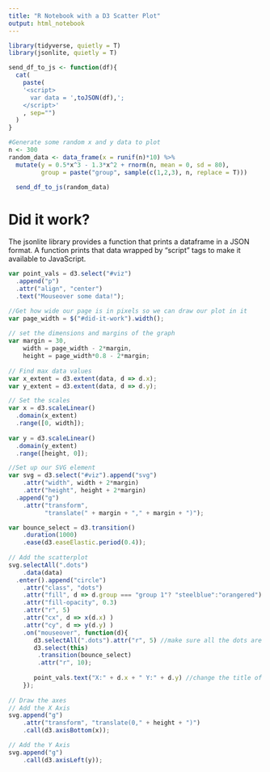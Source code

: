 ```yaml
---
title: "R Notebook with a D3 Scatter Plot"
output: html_notebook
---
```

```r
library(tidyverse, quietly = T)
library(jsonlite, quietly = T)

send_df_to_js <- function(df){
  cat(
    paste(
    '<script>
      var data = ',toJSON(df),';
    </script>'
    , sep="")
  )
}

#Generate some random x and y data to plot
n <- 300
random_data <- data_frame(x = runif(n)*10) %>% 
  mutate(y = 0.5*x^3 - 1.3*x^2 + rnorm(n, mean = 0, sd = 80),
         group = paste("group", sample(c(1,2,3), n, replace = T)))
```

```r
  send_df_to_js(random_data)
```

# Did it work?

The jsonlite library provides a function that prints a dataframe in a JSON format.  A function prints that data wrapped by "script" tags to make it available to JavaScript.

<script src="https://code.jquery.com/jquery-3.1.1.min.js"></script>
<script src="https://d3js.org/d3.v4.min.js"></script>
<div id = "viz"></div> 

```js
var point_vals = d3.select("#viz")
  .append("p")
  .attr("align", "center")
  .text("Mouseover some data!");

//Get how wide our page is in pixels so we can draw our plot in it
var page_width = $("#did-it-work").width();
  
// set the dimensions and margins of the graph
var margin = 30,
    width = page_width - 2*margin,
    height = page_width*0.8 - 2*margin;
    
// Find max data values
var x_extent = d3.extent(data, d => d.x);
var y_extent = d3.extent(data, d => d.y);

// Set the scales 
var x = d3.scaleLinear()
  .domain(x_extent)
  .range([0, width]);
  
var y = d3.scaleLinear()
  .domain(y_extent)
  .range([height, 0]);

//Set up our SVG element
var svg = d3.select("#viz").append("svg")
    .attr("width", width + 2*margin)
    .attr("height", height + 2*margin)
  .append("g")
    .attr("transform",
          "translate(" + margin + "," + margin + ")");

var bounce_select = d3.transition()
    .duration(1000)
    .ease(d3.easeElastic.period(0.4));
    
// Add the scatterplot
svg.selectAll(".dots")
    .data(data)
  .enter().append("circle")
    .attr("class", "dots")
    .attr("fill", d => d.group === "group 1"? "steelblue":"orangered")
    .attr("fill-opacity", 0.3)
    .attr("r", 5)
    .attr("cx", d => x(d.x) )
    .attr("cy", d => y(d.y) )
    .on("mouseover", function(d){
       d3.selectAll(".dots").attr("r", 5) //make sure all the dots are small
       d3.select(this)
        .transition(bounce_select)
        .attr("r", 10);
      
       point_vals.text("X:" + d.x + " Y:" + d.y) //change the title of the graph to the datapoint
    });
    
// Draw the axes    
// Add the X Axis
svg.append("g")
    .attr("transform", "translate(0," + height + ")")
    .call(d3.axisBottom(x));

// Add the Y Axis
svg.append("g")
    .call(d3.axisLeft(y));
```


